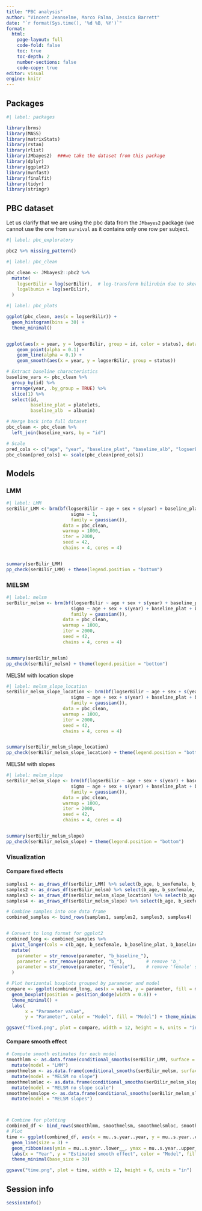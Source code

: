 ---
title: "PBC analysis"
author: "Vincent Jeanselme, Marco Palma, Jessica Barrett"
date: "`r format(Sys.time(), '%d %B, %Y')`"
format: 
  html:
    page-layout: full
    code-fold: false
    toc: true
    toc-depth: 2
    number-sections: false
    code-copy: true
editor: visual
engine: knitr
---

## Packages

```{r}
#| label: packages

library(brms)
library(MASS)
library(matrixStats)
library(rstan)
library(rlist)
library(JMbayes2)  ###we take the dataset from this package
library(dplyr)
library(ggplot2)
library(mvnfast)
library(finalfit)
library(tidyr)
library(stringr)
```

## PBC dataset

Let us clarify that we are using the pbc data from the `JMbayes2` package (we cannot use the one from `survival` as it contains only one row per subject.

```{r}
#| label: pbc_exploratory

pbc2 %>% missing_pattern()
```

```{r}
#| label: pbc_clean

pbc_clean <- JMbayes2::pbc2 %>%
  mutate(
    logserBilir = log(serBilir),  # log-transform bilirubin due to skewness
    logalbumin = log(serBilir),
  )
```

```{r}
#| label: pbc_plots

ggplot(pbc_clean, aes(x = logserBilir)) + 
  geom_histogram(bins = 30) + 
  theme_minimal()


ggplot(aes(x = year, y = logserBilir, group = id, color = status), data = pbc_clean) +
    geom_point(alpha = 0.1) +
    geom_line(alpha = 0.1) +
    geom_smooth(aes(x = year, y = logserBilir, group = status))

```

```{r}
# Extract baseline characteristics
baseline_vars <- pbc_clean %>%
  group_by(id) %>%
  arrange(year, .by_group = TRUE) %>%
  slice(1) %>%
  select(id,
         baseline_plat = platelets,
         baseline_alb  = albumin)

# Merge back into full dataset
pbc_clean <- pbc_clean %>%
  left_join(baseline_vars, by = "id")

# Scale
pred_cols <- c("age", "year", "baseline_plat", "baseline_alb", "logserBilir", "logalbumin")
pbc_clean[pred_cols] <- scale(pbc_clean[pred_cols])
```

## Models

### LMM

```{r}
#| label: LMM
serBilir_LMM <- brm(bf(logserBilir ~ age + sex + s(year) + baseline_plat + baseline_alb + (1|id), 
                        sigma ~ 1,
                        family = gaussian()), 
                     data = pbc_clean,
                     warmup = 1000,
                     iter = 2000,
                     seed = 42,
                     chains = 4, cores = 4)


summary(serBilir_LMM)
pp_check(serBilir_LMM) + theme(legend.position = "bottom")
```

### MELSM

```{r}
#| label: melsm
serBilir_melsm <- brm(bf(logserBilir ~ age + sex + s(year) + baseline_plat + baseline_alb + (1|id), 
                        sigma ~ age + sex + s(year) + baseline_plat + baseline_alb + (1|id), 
                        family = gaussian()), 
                     data = pbc_clean,
                     warmup = 1000,
                     iter = 2000,
                     seed = 42,
                     chains = 4, cores = 4)


summary(serBilir_melsm)
pp_check(serBilir_melsm) + theme(legend.position = "bottom")
```

MELSM with location slope

```{r}
#| label: melsm_slope_location
serBilir_melsm_slope_location <- brm(bf(logserBilir ~ age + sex + s(year) + baseline_plat + baseline_alb + (1 + age|id), 
                        sigma ~ age + sex + s(year) + baseline_plat + baseline_alb + (1|id), 
                        family = gaussian()), 
                     data = pbc_clean,
                     warmup = 1000,
                     iter = 2000,
                     seed = 42,
                     chains = 4, cores = 4)


summary(serBilir_melsm_slope_location)
pp_check(serBilir_melsm_slope_location) + theme(legend.position = "bottom")
```

MELSM with slopes

```{r}
#| label: melsm_slope
serBilir_melsm_slope <- brm(bf(logserBilir ~ age + sex + s(year) + baseline_plat + baseline_alb + (1 + age|id), 
                        sigma ~ age + sex + s(year) + baseline_plat + baseline_alb + (1 + age|id), 
                        family = gaussian()), 
                     data = pbc_clean,
                     warmup = 1000,
                     iter = 2000,
                     seed = 42,
                     chains = 4, cores = 4)


summary(serBilir_melsm_slope)
pp_check(serBilir_melsm_slope) + theme(legend.position = "bottom")
```

### Visualization

#### Compare fixed effects

```{r}
samples1 <- as_draws_df(serBilir_LMM) %>% select(b_age, b_sexfemale, b_baseline_plat, b_baseline_alb) %>% mutate(model = "LMM")
samples2 <- as_draws_df(serBilir_melsm) %>% select(b_age, b_sexfemale, b_baseline_plat, b_baseline_alb) %>% mutate(model = "MELSM no slope")
samples3 <- as_draws_df(serBilir_melsm_slope_location) %>% select(b_age, b_sexfemale, b_baseline_plat, b_baseline_alb) %>% mutate(model = "MELSM no slope scale")
samples4 <- as_draws_df(serBilir_melsm_slope) %>% select(b_age, b_sexfemale, b_baseline_plat, b_baseline_alb) %>% mutate(model = "MELSM slopes")

# Combine samples into one data frame
combined_samples <- bind_rows(samples1, samples2, samples3, samples4)


# Convert to long format for ggplot2
combined_long <- combined_samples %>%
  pivot_longer(cols = c(b_age, b_sexfemale, b_baseline_plat, b_baseline_alb), names_to = "parameter", values_to = "value") %>%
  mutate(
    parameter = str_remove(parameter, "b_baseline_"),
    parameter = str_remove(parameter, "b_"),        # remove 'b_'
    parameter = str_remove(parameter, "female"),    # remove 'female' suffix
  )

# Plot horizontal boxplots grouped by parameter and model
compare <- ggplot(combined_long, aes(x = value, y = parameter, fill = model)) +
  geom_boxplot(position = position_dodge(width = 0.8)) +
  theme_minimal() +
  labs(
       x = "Parameter value",
       y = "Parameter", color = "Model", fill = "Model") + theme_minimal(base_size = 30) + theme(legend.position="none")

ggsave("fixed.png", plot = compare, width = 12, height = 6, units = "in")
```

#### Compare smooth effect

```{r}

# Compute smooth estimates for each model
smoothlmm <- as.data.frame(conditional_smooths(serBilir_LMM, surface = FALSE)['mu: s(year)'])%>%
  mutate(model = "LMM")
smoothmelsm <- as.data.frame(conditional_smooths(serBilir_melsm, surface = FALSE)['mu: s(year)'])%>%
  mutate(model = "MELSM no slope")
smoothmelsmloc <- as.data.frame(conditional_smooths(serBilir_melsm_slope_location, surface = FALSE)['mu: s(year)'])%>%
  mutate(model = "MELSM no slope scale")
smoothmelsmslope <- as.data.frame(conditional_smooths(serBilir_melsm_slope, surface = FALSE)['mu: s(year)'])%>%
  mutate(model = "MELSM slopes")



# Combine for plotting
combined_df <- bind_rows(smoothlmm, smoothmelsm, smoothmelsmloc, smoothmelsmslope) 
# Plot
time <- ggplot(combined_df, aes(x = mu..s.year..year, y = mu..s.year..estimate__, color = model, fill = model)) +
  geom_line(size = 3) +
  geom_ribbon(aes(ymin = mu..s.year..lower__, ymax = mu..s.year..upper__), alpha = 0.2) +
  labs(x = "Year", y = "Estimated smooth effect", color = "Model", fill = "Model") +
  theme_minimal(base_size = 30)

ggsave("time.png", plot = time, width = 12, height = 6, units = "in")
```

## Session info

```{r sessioninfo}
sessionInfo()
```